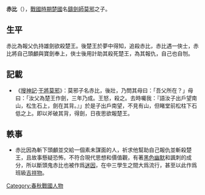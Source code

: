 '''赤比'''（{{bd|？||？||}}），[[戰國時期|戰國時期]][[楚國|楚國]]名[[鑄劍師|鑄劍師]][[莫邪|莫邪]]之子。

== 生平 ==
赤比為報父仇持雄劍欲殺楚王。後楚王於夢中得知，追殺赤比，赤比遇一俠士，赤比將自己頭顱與寶劍奉上，俠士後用計助其殺死楚王，為其報仇，自己也自刎。

== 記載 ==
*《[[搜神記|搜神記]]·[[干將莫邪|干將莫邪]]》：莫邪子名赤比，後壯，乃問其母曰：「吾父所在？」母曰：「汝父為楚王作劍，三年乃成。王怒，殺之。去時囑我：『語汝子出戶望南山，松生石上，劍在其背。』」於是子出戶南望，不見有山，但睹堂前松柱下石低之上。即以斧破其背，得劍，日夜思欲報楚王。

[[Category:春秋戰國人物|Category:春秋戰國人物]]

== 軼事 ==
*赤比因為斬下頭顱並交給一個素未謀面的人，祈求他幫助自己報仇並斬殺楚王，且故事懸疑恐怖，不符合現代思想和價值觀，有著[[黑色幽默|黑色幽默]]和諷刺的成分，所以斷頭鬼赤比也被作爲[[meme|迷因]]，在中三學生之間大爲流行，甚至以此作爲班級[[吉祥物|吉祥物]]。